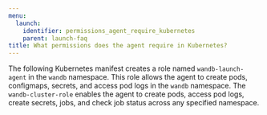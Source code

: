 ---
menu:
  launch:
    identifier: permissions_agent_require_kubernetes
    parent: launch-faq
title: What permissions does the agent require in Kubernetes?
---

The following Kubernetes manifest creates a role named `wandb-launch-agent` in the `wandb` namespace. This role allows the agent to create pods, configmaps, secrets, and access pod logs in the `wandb` namespace. The `wandb-cluster-role` enables the agent to create pods, access pod logs, create secrets, jobs, and check job status across any specified namespace.